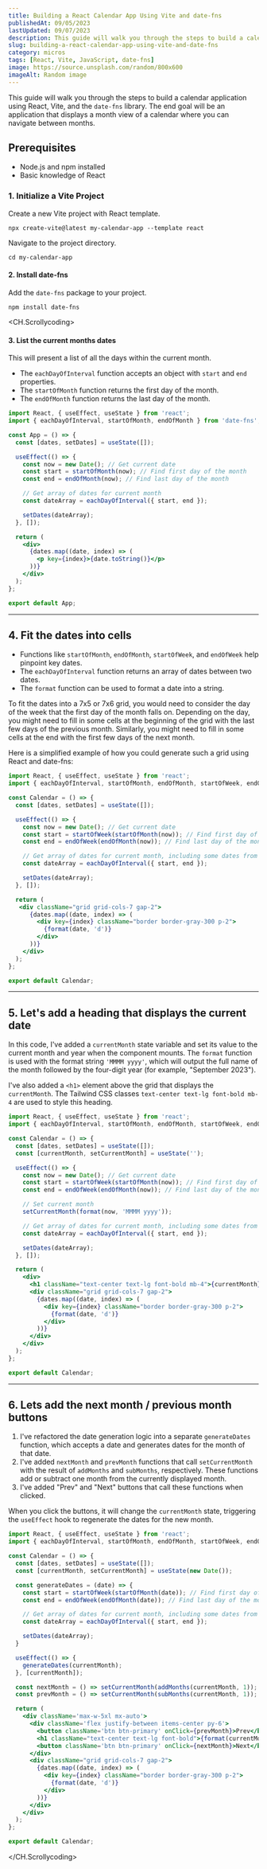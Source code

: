 ```yaml
---
title: Building a React Calendar App Using Vite and date-fns
publishedAt: 09/05/2023
lastUpdated: 09/07/2023
description: This guide will walk you through the steps to build a calendar application using React, Vite, and the date-fns library. The application displays a month view of a calendar where you can navigate between months.
slug: building-a-react-calendar-app-using-vite-and-date-fns
category: micros
tags: [React, Vite, JavaScript, date-fns]
image: https://source.unsplash.com/random/800x600
imageAlt: Random image
---
```


This guide will walk you through the steps to build a calendar application using React, Vite, and the `date-fns` library. The end goal will be an application that displays a month view of a calendar where you can navigate between months.

## Prerequisites

- Node.js and npm installed
- Basic knowledge of React

### 1. Initialize a Vite Project
Create a new Vite project with React template.

```terminal
npx create-vite@latest my-calendar-app --template react
```

Navigate to the project directory.

```terminal
cd my-calendar-app
```

#### 2. Install date-fns
Add the `date-fns` package to your project.

```terminal
npm install date-fns
```

<CH.Scrollycoding>

#### 3. List the current months dates
This will present a list of all the days within the current month. 

- The `eachDayOfInterval` function accepts an object with `start` and `end` properties.
- The `startOfMonth` function returns the first day of the month.
- The `endOfMonth` function returns the last day of the month.


```jsx
import React, { useEffect, useState } from 'react';
import { eachDayOfInterval, startOfMonth, endOfMonth } from 'date-fns';

const App = () => {
  const [dates, setDates] = useState([]);

  useEffect(() => {
    const now = new Date(); // Get current date
    const start = startOfMonth(now); // Find first day of the month
    const end = endOfMonth(now); // Find last day of the month

    // Get array of dates for current month
    const dateArray = eachDayOfInterval({ start, end });

    setDates(dateArray);
  }, []);

  return (
    <div>
      {dates.map((date, index) => (
        <p key={index}>{date.toString()}</p>
      ))}
    </div>
  );
};

export default App;
```

--- 

## 4. Fit the dates into cells

- Functions like `startOfMonth`, `endOfMonth`, `startOfWeek`, and `endOfWeek` help pinpoint key dates. 
- The `eachDayOfInterval` function returns an array of dates between two dates.
- The `format` function can be used to format a date into a string.


To fit the dates into a 7x5 or 7x6 grid, you would need to consider the day of the week that the first day of the month falls on. Depending on the day, you might need to fill in some cells at the beginning of the grid with the last few days of the previous month. Similarly, you might need to fill in some cells at the end with the first few days of the next month.

Here is a simplified example of how you could generate such a grid using React and date-fns:
```jsx
import React, { useEffect, useState } from 'react';
import { eachDayOfInterval, startOfMonth, endOfMonth, startOfWeek, endOfWeek, format } from 'date-fns';

const Calendar = () => {
  const [dates, setDates] = useState([]);

  useEffect(() => {
    const now = new Date(); // Get current date
    const start = startOfWeek(startOfMonth(now)); // Find first day of the month, then go to the start of that week
    const end = endOfWeek(endOfMonth(now)); // Find last day of the month, then go to the end of that week

    // Get array of dates for current month, including some dates from previous and next month
    const dateArray = eachDayOfInterval({ start, end });

    setDates(dateArray);
  }, []);

  return (
   <div className="grid grid-cols-7 gap-2">
      {dates.map((date, index) => (
        <div key={index} className="border border-gray-300 p-2">
          {format(date, 'd')}
        </div>
      ))}
    </div>
  );
};

export default Calendar;
```

--- 


## 5. Let's add a heading that displays the current date
In this code, I've added a `currentMonth` state variable and set its value to the current month and year when the component mounts. The `format` function is used with the format string `'MMMM yyyy'`, which will output the full name of the month followed by the four-digit year (for example, "September 2023").

I've also added a `<h1>` element above the grid that displays the `currentMonth`. The Tailwind CSS classes `text-center text-lg font-bold mb-4` are used to style this heading.

```jsx
import React, { useEffect, useState } from 'react';
import { eachDayOfInterval, startOfMonth, endOfMonth, startOfWeek, endOfWeek, format } from 'date-fns';

const Calendar = () => {
  const [dates, setDates] = useState([]);
  const [currentMonth, setCurrentMonth] = useState('');

  useEffect(() => {
    const now = new Date(); // Get current date
    const start = startOfWeek(startOfMonth(now)); // Find first day of the month, then go to the start of that week
    const end = endOfWeek(endOfMonth(now)); // Find last day of the month, then go to the end of that week

    // Set current month
    setCurrentMonth(format(now, 'MMMM yyyy'));

    // Get array of dates for current month, including some dates from previous and next month
    const dateArray = eachDayOfInterval({ start, end });

    setDates(dateArray);
  }, []);

  return (
    <div>
      <h1 className="text-center text-lg font-bold mb-4">{currentMonth}</h1>
      <div className="grid grid-cols-7 gap-2">
        {dates.map((date, index) => (
          <div key={index} className="border border-gray-300 p-2">
            {format(date, 'd')}
          </div>
        ))}
      </div>
    </div>
  );
};

export default Calendar;
```

--- 


## 6. Lets add the next month / previous month buttons
1. I've refactored the date generation logic into a separate `generateDates` function, which accepts a date and generates dates for the month of that date.
2. I've added `nextMonth` and `prevMonth` functions that call `setCurrentMonth` with the result of `addMonths` and `subMonths`, respectively. These functions add or subtract one month from the currently displayed month.
3. I've added "Prev" and "Next" buttons that call these functions when clicked.

When you click the buttons, it will change the `currentMonth` state, triggering the `useEffect` hook to regenerate the dates for the new month.
```jsx
import React, { useEffect, useState } from 'react';
import { eachDayOfInterval, startOfMonth, endOfMonth, startOfWeek, endOfWeek, format, addMonths, subMonths } from 'date-fns';

const Calendar = () => {
  const [dates, setDates] = useState([]);
  const [currentMonth, setCurrentMonth] = useState(new Date());

  const generateDates = (date) => {
    const start = startOfWeek(startOfMonth(date)); // Find first day of the month, then go to the start of that week
    const end = endOfWeek(endOfMonth(date)); // Find last day of the month, then go to the end of that week

    // Get array of dates for current month, including some dates from previous and next month
    const dateArray = eachDayOfInterval({ start, end });

    setDates(dateArray);
  }

  useEffect(() => {
    generateDates(currentMonth);
  }, [currentMonth]);

  const nextMonth = () => setCurrentMonth(addMonths(currentMonth, 1));
  const prevMonth = () => setCurrentMonth(subMonths(currentMonth, 1));

  return (
    <div className='max-w-5xl mx-auto'>
      <div className='flex justify-between items-center py-6'>
        <button className='btn btn-primary' onClick={prevMonth}>Prev</button>
        <h1 className="text-center text-lg font-bold">{format(currentMonth, 'MMMM yyyy')}</h1>
        <button className='btn btn-primary' onClick={nextMonth}>Next</button>
      </div>
      <div className="grid grid-cols-7 gap-2">
        {dates.map((date, index) => (
          <div key={index} className="border border-gray-300 p-2">
            {format(date, 'd')}
          </div>
        ))}
      </div>
    </div>
  );
};

export default Calendar;
```

</CH.Scrollycoding>